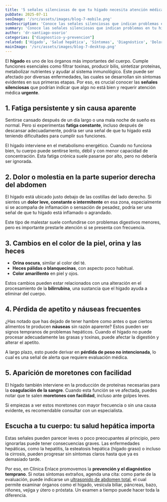 ```yaml
---
title: '5 señales silenciosas de que tu hígado necesita atención médica urgente'
pubDate: 2025-07-11
seoImage: '/src/assets/images/blog-7-mobile.png'
seoDescription: 'Conoce las señales silenciosas que indican problemas en tu hígado. ¡Cuida tu salud y actúa a tiempo con esta guía clara y sencilla'
summary: 'Conoce las señales silenciosas que indican problemas en tu hígado. ¡Cuida tu salud y actúa a tiempo con esta guía clara y sencilla'
author: 'dr-santiago-osorio'
categorias: ["diagnostico-y-prevencion"]
related: ['Hígado', 'Salud hepática', 'Síntomas', 'Diagnóstico', 'Dolor abdominal', 'Ictericia', 'Ultrasonido abdominal']
mainImage: '/src/assets/images/blog-7-desktop.png'
---
```


El **hígado** es uno de los órganos más importantes del cuerpo. Cumple funciones esenciales como filtrar toxinas, producir bilis, sintetizar proteínas, metabolizar nutrientes y ayudar al sistema inmunológico. Este puede ser afectado por diversas enfermedades, las cuales se desarrollan sin síntomas evidentes en sus primeras etapas. Por eso, es crucial conocer las **señales silenciosas** que podrían indicar que algo no está bien y requerir atención médica **urgente**.

## 1. Fatiga persistente y sin causa aparente

Sentirse cansado después de un día largo o una mala noche de sueño es normal. Pero si experimentas **fatiga constante**, incluso después de descansar adecuadamente, podría ser una señal de que tu hígado está teniendo dificultades para cumplir sus funciones.

El hígado interviene en el metabolismo energético. Cuando no funciona bien, tu cuerpo puede sentirse lento, débil y con menor capacidad de concentración. Esta fatiga crónica suele pasarse por alto, pero no debería ser ignorada.

## 2. Dolor o molestia en la parte superior derecha del abdomen

El hígado está ubicado justo debajo de las costillas del lado derecho. Si sientes un **dolor leve, constante o intermitente** en esa zona, especialmente si se acompaña de inflamación o sensación de pesadez, podría ser una señal de que tu hígado está inflamado o agrandado.

Este tipo de malestar suele confundirse con problemas digestivos menores, pero es importante prestarle atención si se presenta con frecuencia.

## 3. Cambios en el color de la piel, orina y las heces

- **Orina oscura**, similar al color del té.
- **Heces pálidas o blanquecinas**, con aspecto poco habitual.
- **Color amarillento** en piel y ojos.

Estos cambios pueden estar relacionados con una alteración en el procesamiento de la **bilirrubina**, una sustancia que el hígado ayuda a eliminar del cuerpo. 

## 4. Pérdida de apetito y náuseas frecuentes

¿Has notado que has dejado de tener hambre como antes o que ciertos alimentos te producen **náuseas** sin razón aparente? Estos pueden ser signos tempranos de problemas hepáticos. Cuando el hígado no puede procesar adecuadamente las grasas y toxinas, puede afectar la digestión y alterar el apetito.

A largo plazo, esto puede derivar en **pérdida de peso no intencionada**, lo cual es una señal de alerta que requiere evaluación médica.

## 5. Aparición de moretones con facilidad

El hígado también interviene en la producción de proteínas necesarias para la **coagulación de la sangre**. Cuando esta función se ve afectada, puedes notar que te salen **moretones con facilidad**, incluso ante golpes leves.

Si empiezas a ver estos moretones con mayor frecuencia o sin una causa evidente, es recomendable consultar con un especialista.

## Escucha a tu cuerpo: tu salud hepática importa

Estas señales pueden parecer leves o poco preocupantes al principio, pero ignorarlas puede tener consecuencias graves. Las enfermedades hepáticas, como la hepatitis, la esteatosis hepática (hígado graso) o incluso la cirrosis, pueden progresar sin síntomas claros hasta que ya es demasiado tarde.

Por eso, en Clínica Enlace promovemos la **prevención y el diagnóstico temprano**. Si notas síntomas extraños, agenda una cita: como parte de la evaluación, puede indicarse un [ultrasonido de abdomen total](https://www.clinicaenlace.mx/servicios/ultrasonidos), el cual permite examinar órganos como el hígado, vesícula biliar, páncreas, bazo, riñones, vejiga y útero o próstata. Un examen a tiempo puede hacer toda la diferencia.

